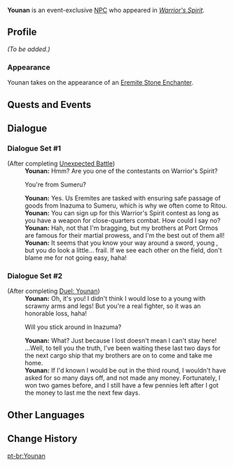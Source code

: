 {{Meta
<!-- Remove this template after adding the missing info -->
|missing_NPC_profile  = yes
}}
{{Character Infobox
|type             = Event NPC
|image            = NPC Younan.png
|region           = Sumeru
|location         = Inazuma<!-- Where the character appears, if different from Region -->
|affiliation      = The Eremites
}}
'''Younan''' is an event-exclusive [[NPC]] who appeared in ''[[Warrior's Spirit]]''.
<!--
==Location==
{{subst:#tag:gallery|
NPC Location {{subst:PAGENAME}}.png{{subst:!}}{{subst:PAGENAME}}'s location
NPC Location {{subst:PAGENAME}} Context.png{{subst:!}}Additional context
}}
-->
==Profile==
<!--Detailed story/lore information goes here.-->
''(To be added.)''

===Appearance===
<!--Keep appearance section short and concise. Limit to 2 paragraphs with 3-4 sentences each.-->
Younan takes on the appearance of an [[Eremite Stone Enchanter]].

==Quests and Events==
{{Quests and Events}}

==Dialogue==
===Dialogue Set #1===
{{Dialogue Start}}
;(After completing [[Unexpected Battle]])
:'''Younan:''' Hmm? Are you one of the contestants on Warrior's Spirit?
:{{DIcon}} You're from Sumeru?
:'''Younan:''' Yes. Us Eremites are tasked with ensuring safe passage of goods from Inazuma to Sumeru, which is why we often come to Ritou.
:'''Younan:''' You can sign up for this Warrior's Spirit contest as long as you have a weapon for close-quarters combat. How could I say no?
:'''Younan:''' Hah, not that I'm bragging, but my brothers at Port Ormos are famous for their martial prowess, and I'm the best out of them all!
:'''Younan:''' It seems that you know your way around a sword, young {{MC|m=man|f=lady}}, but you do look a little... frail. If we see each other on the field, don't blame me for not going easy, haha!
{{Dialogue End}}

===Dialogue Set #2===
{{Dialogue Start}}
;(After completing [[Warrior's Spirit#III: Younan|Duel: Younan]])
:'''Younan:''' Oh, it's you! I didn't think I would lose to a young {{MC|m=man|f=woman}} with scrawny arms and legs! But you're a real fighter, so it was an honorable loss, haha!
:{{DIcon}} Will you stick around in Inazuma?
:'''Younan:''' What? Just because I lost doesn't mean I can't stay here! ...Well, to tell you the truth, I've been waiting these last two days for the next cargo ship that my brothers are on to come and take me home.
:'''Younan:''' If I'd known I would be out in the third round, I wouldn't have asked for so many days off, and not made any money. Fortunately, I won two games before, and I still have a few pennies left after I got the money to last me the next few days.
{{Dialogue End}}
<!--
==Trivia==
* 
-->
==Other Languages==
{{Other Languages
|default_hidden = 1
|en      = Younan
|zhs     = 尤南
|zhs_rm  = Yóunán
|zht     = 尤南
|zht_rm  = Yóunán
|ja      = ユナン
|ja_rm   = Yunan
|ko      = 유난
|es      = Younan
|fr      = Younan
|ru      = Ю Нань
|ru_note = Transliteration is wrong in the Russian localization, it's supposed to be {{ru|Юнан}}.
|th      = Younan
|vi      = Younan
|de      = Younan
|id      = Younan
|pt      = Younan
|tr      = Younan
|it      = Younan
}}

==Change History==
{{Change History|3.4}}
<!--
==References==
{{Reflist}}
-->

[[pt-br:Younan]]